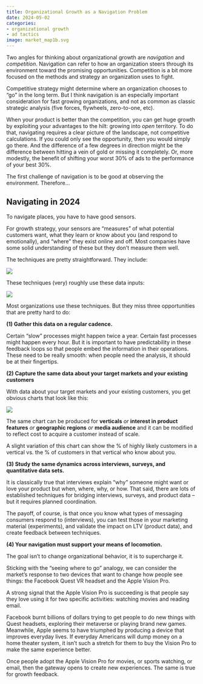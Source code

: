 ```yaml
---
title: Organizational Growth as a Navigation Problem
date: 2024-05-02
categories:
- organizational growth
- ad tactics
image: market_map1b.svg
---
```


Two angles for thinking about organizational growth are *navigation* and *competition*. Navigation can refer to how an organization steers through its environment toward the promising opportunities. Competition is a bit more focused on the methods and strategy an organization uses to fight. 

Competitive strategy might determine where an organization chooses to “go” in the long term. But I think navigation is an especially important consideration for fast growing organizations, and not as common as classic strategic analysis (five forces, flywheels, zero-to-one, etc).

When your product is better than the competition, you can get huge growth by exploiting your advantages to the hilt: growing into *open* territory. To do that, navigating requires a clear picture of the landscape, not competitive calculations. If you could only see the opportunity, then you would simply go there. And the difference of a few degrees in direction might be the difference between hitting a vein of gold or missing it completely. Or, more modestly, the benefit of shifting your worst 30% of ads to the performance of your best 30%.

The first challenge of navigation is to be good at observing the environment. Therefore…

## Navigating in 2024

To navigate places, you have to have good sensors. 

For growth strategy, your sensors are “measures” of what potential customers want, what they learn or know about you (and respond to emotionally), and “where” they exist online and off. Most companies have some solid understanding of these but they don’t measure them well. 

The techniques are pretty straightforward. They include:

![](methods_of_seeing.png)

These techniques (very) roughly use these data inputs:

![](methods_of_seeing_labeled.png)

Most organizations use these techniques. But they miss three opportunities that are pretty hard to do:

**(1) Gather this data on a regular cadence.**

Certain “slow” processes might happen twice a year. Certain fast processes might happen every hour. But it is important to have predictability in these feedback loops so that people embed the information in their operations. These need to be really smooth: when people need the analysis, it should be at their fingertips.

**(2) Capture the same data about your target markets and your existing customers**

With data about your target markets and your existing customers, you get obvious charts that look like this:

![](market_map1.png)

The same chart can be produced for **verticals** *or* **interest in product features** *or* **geographic regions** *or* **media audience** and it can be modified to reflect cost to acquire a customer instead of scale.

A slight variation of this chart can show the % of highly likely customers in a vertical vs. the % of customers in that vertical who know about you. 

**(3) Study the same dynamics across interviews, surveys, and quantitative data sets.**

It is classically true that interviews explain “why” someone might want or love your product but when, where, why, or how. That said, there are lots of established techniques for bridging interviews, surveys, and product data – but it requires planned coordination.

The payoff, of course, is that once you know what types of messaging consumers respond to (interviews), you can test those in your marketing material (experiments), and validate the impact on LTV (product data), and create feedback between techniques.

**(4) Your navigation must support your means of locomotion.**

The goal isn’t to change organizational behavior, it is to supercharge it.

Sticking with the “seeing where to go” analogy, we can consider the market’s response to two devices that want to change how people see things: the Facebook Quest VR headset and the Apple Vision Pro.

A strong signal that the Apple Vision Pro is succeeding is that people say they love using it for two specific activities: watching movies and reading email. 

Facebook burnt billions of dollars trying to get people to do new things with Quest headsets, exploring their metaverse or playing brand new games. Meanwhile, Apple seems to have triumphed by producing a device that improves everyday lives. If everyday Americans will dump money on a home theater system, it isn’t such a stretch for them to buy the Vision Pro to make the same experience better.

Once people adopt the Apple Vision Pro for movies, or sports watching, or email, then the gateway opens to create new experiences. The same is true for growth feedback.
